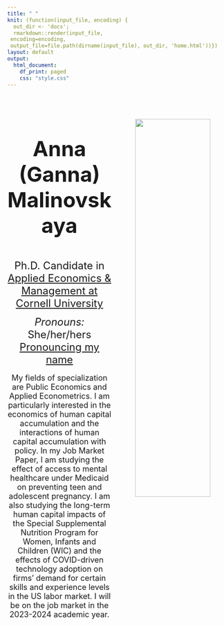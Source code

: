 ```yaml
---
title: " "
knit: (function(input_file, encoding) {
  out_dir <- 'docs';
  rmarkdown::render(input_file,
 encoding=encoding,
 output_file=file.path(dirname(input_file), out_dir, 'home.html'))})
layout: default
output:
  html_document:
    df_print: paged
    css: "style.css"
---
```


</div>
<div style="margin-bottom:20px;">
</div>

::: columns
::: {.column width="50%"}
<br>
<br>
<br>
<center><h1><font size="7"> Anna (Ganna) Malinovskaya</h1></font> </center>
<br>
<center>
<font size="5">Ph.D. Candidate in [Applied Economics & Management at Cornell University](https://dyson.cornell.edu/)</font> 

<font size="5">*Pronouns:* She/her/hers</font>     
<font size="5">[Pronouncing my name](https://namedrop.io/annamalinovskaya)</font>   
</center>
<br>
<center> 
<font size="4"> 
My fields of specialization are Public Economics and Applied Econometrics. I am particularly interested in the economics of human capital accumulation and the interactions of human capital accumulation with policy. In my Job Market Paper, I am studying the effect of access to mental healthcare under Medicaid on preventing teen and adolescent pregnancy. I am also studying the long-term human capital impacts of the Special Supplemental Nutrition Program for Women, Infants and Children (WIC) and the effects of COVID-driven technology adoption on firms' demand for certain skills and experience levels in the US labor market. I will be on the job market in the 2023-2024 academic year.</font> 
</center>

:::

::: {.column width="50%"}
<br>
<br>
<br>
<center>
<img src="photo_of_me.jpg" style="width:85%;
border:1px solid; border-color:white">
</center>
:::
:::


</div>
<div style="margin-bottom:10px;">
</div>


<!-- Matomo -->
<script>
  var _paq = window._paq = window._paq || [];
  /* tracker methods like "setCustomDimension" should be called before "trackPageView" */
  _paq.push(['trackPageView']);
  _paq.push(['enableLinkTracking']);
  (function() {
    var u="https://amgithub.matomo.cloud/";
    _paq.push(['setTrackerUrl', u+'matomo.php']);
    _paq.push(['setSiteId', '1']);
    var d=document, g=d.createElement('script'), s=d.getElementsByTagName('script')[0];
    g.async=true; g.src='//cdn.matomo.cloud/amgithub.matomo.cloud/matomo.js'; s.parentNode.insertBefore(g,s);
  })();
</script>
<!-- End Matomo Code -->

